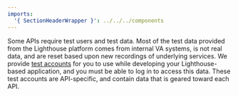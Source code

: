 ```yaml
---
imports:
  '{ SectionHeaderWrapper }': ../../../components 
---
```


<SectionHeaderWrapper heading="Test Users" id="test-users" />

Some APIs require test users and test data. Most of the test data provided from the Lighthouse platform comes from internal VA systems, is not real data, and are reset based upon new recordings of underlying services. We provide [test accounts](https://github.com/department-of-veterans-affairs/vets-api-clients/blob/master/test_accounts.md) for you to use while developing your Lighthouse-based application, and you must be able to log in to access this data. These test accounts are API-specific, and contain data that is geared toward each API. 

